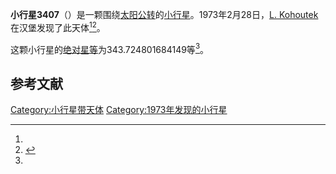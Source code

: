 {{Infobox planet
| bgcolour = #FFFFC0
| name = 3407 Jimmysimms
| symbol = 
| image = 
| caption = 
| discovery = yes
| discovery_ref = 
| discoverer = [[L._Kohoutek|L. Kohoutek]]
| discovery_site = [[汉堡|汉堡]] 
| discovered = 1973年2月28日
| designations = yes
| mp_name = 
| named_after = 
| alt_names = 1973 DT/ 1973 GW / 1977 BV / 1980 WN
| mp_category = [[主带小行星|主带小行星]]
| orbit_ref = <ref name="a">[http://ssd.jpl.nasa.gov/sbdb.cgi?sstr=3407 3407 Jimmysimms] {{Wayback|url=http://ssd.jpl.nasa.gov/sbdb.cgi?sstr=3407 |date=20210121144518 }}，小行星數據庫瀏覽器（JPL Small-Body Database Browser）－[[美国国家航空航天局|美国国家航空航天局]]喷气推进实验室</ref>
| epoch = 2456400.5 (2013年4月18日更新)
| aphelion = {{convert|3.103963354339144|AU|km|3|abbr=on|lk=out}}
| perihelion = {{convert|2.270824490159317|AU|km|3|abbr=on}}
| semimajor = {{convert|2.68739392224923|AU|km|3|abbr=on}}
| eccentricity = 0.155008698
| period = 1609.145899 [[日|日]]<br />4.41[[儒略年|儒略年]]
| avg_speed = 
| inclination = 13.07826096639769
| asc_node = 102.9823072787916
| mean_anomaly = 
| arg_peri = 343.724801684149
| satellites = 
| physical_characteristics = yes
| dimensions = 
| mass = 
| density = 
| surface_grav = 
| escape_velocity = 
| sidereal_day = 
| axial_tilt = 
| pole_ecliptic_lat = 
| pole_ecliptic_lon = 
| albedo = 
| temperatures= 
| temp_name1 = 
| mean_temp_1 = 
| max_temp_1 = 
| temp_name2 = 
| max_temp_2 = 
| spectral_type = 
| abs_magnitude = 343.724801684149
}}

'''小行星3407'''（{{lang-en|3407 Jimmysimms}}）是一颗围绕[[太阳|太阳]][[公转|公转]]的[[小行星|小行星]]。1973年2月28日，[[L._Kohoutek|L. Kohoutek]]在汉堡发现了此天体<ref name="a" /><ref>{{cite news|title=小行星列表|url=http://cfa-www.harvard.edu/iau/lists/NumberedMPs.txt|accessdate=2013-07-08|newspaper=哈佛大学|archive-date=2008-05-17|archive-url=https://web.archive.org/web/20080517010638/http://cfa-www.harvard.edu/iau/lists/NumberedMPs.txt|dead-url=no}}</ref>。

这颗小行星的[[绝对星等|绝对星等]]为343.724801684149等<ref name="a" />。

==参考文献==
{{reflist}}
{{Minor Planet Number|[[小行星3406|小行星3406]]|[[小行星3408|小行星3408]]}}

{{小天体}}

[[Category:小行星带天体|Category:小行星带天体]]
[[Category:1973年发现的小行星|Category:1973年发现的小行星]]

{{asteroid-stub}}